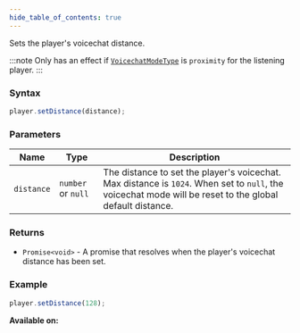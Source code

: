 ```yaml
---
hide_table_of_contents: true
---
```



Sets the player's voicechat distance.

:::note
Only has an effect if [`VoicechatModeType`](/sdk/types/VoicechatModeType) is `proximity` for the listening player.
:::

### Syntax

```js
player.setDistance(distance);
```

### Parameters

| Name       | Type               | Description                                                                                                                                              |
| ---------- | ------------------ | -------------------------------------------------------------------------------------------------------------------------------------------------------- |
| `distance` | `number` or `null` | The distance to set the player's voicechat. Max distance is `1024`. When set to `null`, the voicechat mode will be reset to the global default distance. |

### Returns

- `Promise<void>` - A promise that resolves when the player's voicechat distance has been set.

### Example

```js
player.setDistance(128);
```

**Available on:** <ServerTag />

